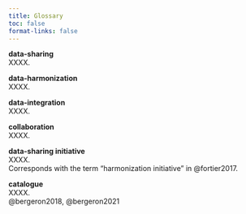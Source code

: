 ```yaml
---
title: Glossary
toc: false
format-links: false
---
```


**data-sharing**\
XXXX.\

**data-harmonization**\
XXXX.\

**data-integration**\
XXXX.\

**collaboration**\
XXXX.\

**data-sharing initiative**\
XXXX.\
Corresponds with the term "harmonization initiative" in @fortier2017.

**catalogue**\
XXXX.\
@bergeron2018, @bergeron2021